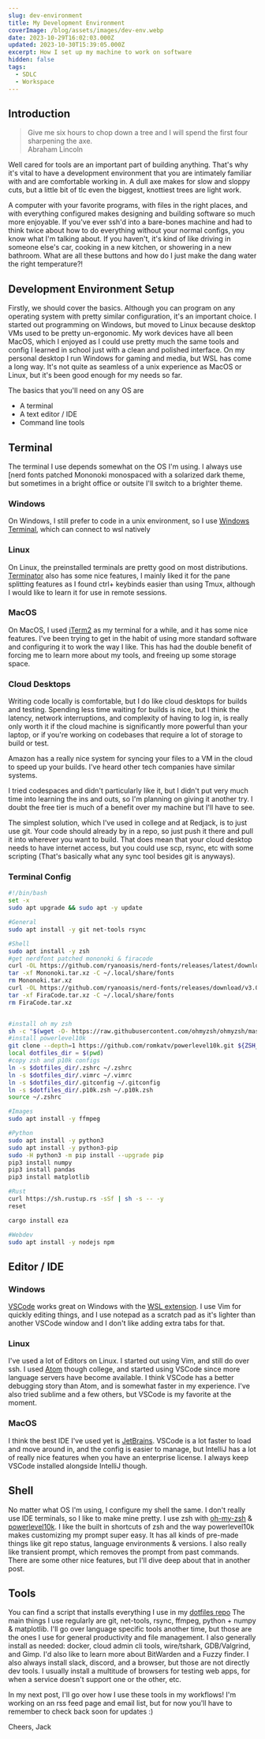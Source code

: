 ```yaml
---
slug: dev-environment
title: My Development Environment
coverImage: /blog/assets/images/dev-env.webp
date: 2023-10-29T16:02:03.000Z
updated: 2023-10-30T15:39:05.000Z
excerpt: How I set up my machine to work on software
hidden: false
tags:
  - SDLC
  - Workspace
---
```


<script>import CodeBlock from "@lib/components/molecules/CodeBlock.svelte";</script>

## Introduction

> Give me six hours to chop down a tree and I will spend the first four sharpening the axe. <br> Abraham Lincoln

Well cared for tools are an important part of building anything. That's why it's vital to have a development environment that you are intimately familiar with and are comfortable working in. A dull axe makes for slow and sloppy cuts, but a little bit of tlc even the biggest, knottiest trees are light work.

A computer with your favorite programs, with files in the right places, and with everything configured makes designing and building software so much more enjoyable. If you've ever ssh'd into a bare-bones machine and had to think twice about how to do everything without your normal configs, you know what I'm talking about. If you haven't, it's kind of like driving in someone else's car, cooking in a new kitchen, or showering in a new bathroom. What are all these buttons and how do I just make the dang water the right temperature?!

## Development Environment Setup

Firstly, we should cover the basics. Although you can program on any operating system with pretty similar configuration, it's an important choice. I started out programming on Windows, but moved to Linux because desktop VMs used to be pretty un-ergonomic. My work devices have all been MacOS, which I enjoyed as I could use pretty much the same tools and config I learned in school just with a clean and polished interface. On my personal desktop I run Windows for gaming and media, but WSL has come a long way. It's not quite as seamless of a unix experience as MacOS or Linux, but it's been good enough for my needs so far.

The basics that you'll need on any OS are

- A terminal
- A text editor / IDE
- Command line tools

## Terminal

The terminal I use depends somewhat on the OS I'm using. I always use [nerd fonts patched Mononoki monospaced with a solarized dark theme, but sometimes in a bright office or outsite I'll switch to a brighter theme.

### Windows

On Windows, I still prefer to code in a unix environment, so I use [Windows Terminal](https://apps.microsoft.com/detail/9N0DX20HK701), which can connect to wsl natively

### Linux

On Linux, the preinstalled terminals are pretty good on most distributions. [Terminator](https://gnome-terminator.org/) also has some nice features, I mainly liked it for the pane splitting features as I found ctrl+ keybinds easier than using Tmux, although I would like to learn it for use in remote sessions.

### MacOS

On MacOS, I used [iTerm2](https://iterm2.com/) as my terminal for a while, and it has some nice features. I've been trying to get in the habit of using more standard software and configuring it to work the way I like. This has had the double benefit of forcing me to learn more about my tools, and freeing up some storage space.

### Cloud Desktops

Writing code locally is comfortable, but I do like cloud desktops for builds and testing. Spending less time waiting for builds is nice, but I think the latency, network interruptions, and complexity of having to log in, is really only worth it if the cloud machine is significantly more powerful than your laptop, or if you're working on codebases that require a lot of storage to build or test.

Amazon has a really nice system for syncing your files to a VM in the cloud to speed up your builds. I've heard other tech companies have similar systems.

I tried codespaces and didn't particularly like it, but I didn't put very much time into learning the ins and outs, so I'm planning on giving it another try. I doubt the free tier is much of a benefit over my machine but I'll have to see.

The simplest solution, which I've used in college and at Redjack, is to just use git. Your code should already by in a repo, so just push it there and pull it into wherever you want to build. That does mean that your cloud desktop needs to have internet access, but you could use scp, rsync, etc with some scripting (That's basically what any sync tool besides git is anyways).

### Terminal Config

```sh:dev-setup.sh
#!/bin/bash
set -x
sudo apt upgrade && sudo apt -y update

#General
sudo apt install -y git net-tools rsync

#Shell
sudo apt install -y zsh
#get nerdfont patched mononoki & firacode
curl -OL https://github.com/ryanoasis/nerd-fonts/releases/latest/download/Mononoki.tar.xz
tar -xf Mononoki.tar.xz -C ~/.local/share/fonts
rm Mononoki.tar.xz
curl -OL https://github.com/ryanoasis/nerd-fonts/releases/download/v3.0.2/FiraCode.tar.xz
tar -xf FiraCode.tar.xz -C ~/.local/share/fonts
rm FiraCode.tar.xz


#install oh my zsh
sh -c "$(wget -O- https://raw.githubusercontent.com/ohmyzsh/ohmyzsh/master/tools/install.sh)"
#install powerlevel10k
git clone --depth=1 https://github.com/romkatv/powerlevel10k.git ${ZSH_CUSTOM:-$HOME/.oh-my-zsh/custom}/themes/powerlevel10k
local dotfiles_dir = $(pwd)
#copy zsh and p10k configs
ln -s $dotfiles_dir/.zshrc ~/.zshrc
ln -s $dotfiles_dir/.vimrc ~/.vimrc
ln -s $dotfiles_dir/.gitconfig ~/.gitconfig
ln -s $dotfiles_dir/.p10k.zsh ~/.p10k.zsh
source ~/.zshrc

#Images
sudo apt install -y ffmpeg

#Python
sudo apt install -y python3
sudo apt install -y python3-pip
sudo -H python3 -m pip install --upgrade pip
pip3 install numpy
pip3 install pandas
pip3 install matplotlib

#Rust
curl https://sh.rustup.rs -sSf | sh -s -- -y
reset

cargo install eza

#Webdev
sudo apt install -y nodejs npm

```

## Editor / IDE

### Windows

[VSCode](https://code.visualstudio.com/) works great on Windows with the [WSL extension](https://marketplace.visualstudio.com/items?itemName=ms-vscode-remote.remote-wsl). I use Vim for quickly editing things, and I use notepad as a scratch pad as it's lighter than another VSCode window and I don't like adding extra tabs for that.

### Linux

I've used a lot of Editors on Linux. I started out using Vim, and still do over ssh. I used [Atom](https://github.com/atom/atom) though college, and started using VSCode since more language servers have become available. I think VSCode has a better debugging story than Atom, and is somewhat faster in my experience. I've also tried sublime and a few others, but VSCode is my favorite at the moment.

### MacOS

I think the best IDE I've used yet is [JetBrains](https://www.jetbrains.com/). VSCode is a lot faster to load and move around in, and the config is easier to manage, but IntelliJ has a lot of really nice features when you have an enterprise license. I always keep VSCode installed alongside IntelliJ though.

## Shell

No matter what OS I'm using, I configure my shell the same. I don't really use IDE terminals, so I like to make mine pretty. I use zsh with [oh-my-zsh](https://github.com/ohmyzsh/ohmyzsh) & [powerlevel10k](https://github.com/romkatv/powerlevel10k). I like the built in shortcuts of zsh and the way powerlevel10k makes customizing my prompt super easy. It has all kinds of pre-made things like git repo status, language environments & versions. I also really like transient prompt, which removes the prompt from past commands. There are some other nice features, but I'll dive deep about that in another post.

## Tools

You can find a script that installs everything I use in my [dotfiles repo](https://github.com/jackbellinger/dotfiles)
The main things I use regularly are git, net-tools, rsync, ffmpeg, python + numpy & matplotlib. I'll go over language specific tools another time, but those are the ones I use for general productivity and file management.
I also generally install as needed: docker, cloud admin cli tools, wire/tshark, GDB/Valgrind, and Gimp. I'd also like to learn more about BitWarden and a Fuzzy finder.
I also always install slack, discord, and a browser, but those are not directly dev tools. I usually install a multitude of browsers for testing web apps, for when a service doesn't support one or the other, etc.

In my next post, I'll go over how I use these tools in my workflows! I'm working on an rss feed page and email list, but for now you'll have to remember to check back soon for updates :)

Cheers,
Jack
